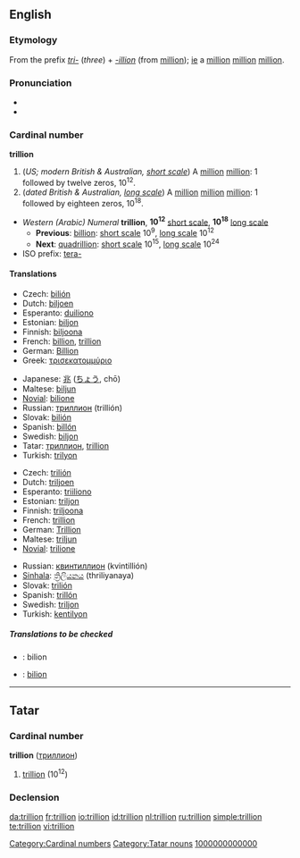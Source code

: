 {{see|Trillion}}
==English==
{{wikipedia|Long and short scales}}

===Etymology===
From the prefix ''[[tri-]]'' (''three'') + ''[[-illion]]'' (from [[million]]); [[ie]] a [[million]] [[million]] [[million]].

===Pronunciation===
*{{audio|en-us-trillion.ogg|Audio (US)}}
*{{rhymes|ɪljən}}

===Cardinal number===
'''trillion'''

# (''US; modern British & Australian, [[w:Long and short scales|short scale]]'') A [[million]] [[million]]: 1 followed by twelve zeros, 10<sup>12</sup>.
# (''dated British & Australian, [[w:Long and short scales|long scale]]'') A [[million]] [[million]] [[million]]: 1 followed by eighteen zeros, 10<sup>18</sup>.

*''Western (Arabic) Numeral'' '''trillion''', '''10<sup>12</sup>''' [[w:Long and short scales|short scale]], '''10<sup>18</sup>''' [[w:Long and short scales|long scale]]
**'''Previous''': [[billion]]: [[w:Long and short scales|short scale]] 10<sup>9</sup>, [[w:Long and short scales|long scale]] 10<sup>12</sup>
**'''Next''': [[quadrillion]]: [[w:Long and short scales|short scale]] 10<sup>15</sup>, [[w:Long and short scales|long scale]] 10<sup>24</sup>
*ISO prefix: [[tera-]]

====Translations====
{{trans-top|a million million, 10<sup>12</sup>}}
*Czech: [[bilión]] {{m}}
*Dutch: [[biljoen]]
*Esperanto: [[duiliono]]
*Estonian: [[biljon]]
*Finnish: [[biljoona]]
*French: [[billion]], [[trillion#French|trillion]]
*German: [[Billion]]
*Greek: [[τρισεκατομμύριο]] {{n}}
{{trans-mid}}
*Japanese: [[兆]] ([[ちょう]], chō)
*Maltese: [[biljun]]
*[[Novial]]: [[bilione]]
*Russian: [[триллион]] (trillión) {{m}}
*Slovak: [[bilión]] {{m}}
*Spanish: [[billón]] {{m}}
*Swedish: [[biljon]] {{c}}
*Tatar: [[триллион#Tatar|триллион]], [[trillion#Tatar|trillion]]
*Turkish: [[trilyon]]
{{trans-bottom}}

{{trans-top|a million million million, 10<sup>18</sup>}}
*Czech: [[trilión]] {{m}}
*Dutch: [[triljoen]]
*Esperanto: [[triiliono]]
*Estonian: [[triljon]]
*Finnish: [[triljoona]]
*French: [[trillion#French|trillion]]
*German: [[Trillion]]
*Maltese: [[triljun]]
*[[Novial]]: [[trilione]]
{{trans-mid}}
*Russian: [[квинтиллион]] (kvintillión) {{m}}
*[[Sinhala]]: [[ත්‍රිලියනය]] (thriliyanaya)
*Slovak: [[trilión]] {{m}}
*Spanish: [[trillón]] {{m}}
*Swedish: [[triljon]] {{c}}
*Turkish: [[kentilyon]]
{{trans-bottom}}

=====Translations to be checked=====
{{checktrans}}
*{{ttbc|Bosnian}}: bilion {{m}}
*{{ttbc|Romanian}}: [[bilion]] {{n}}

----

==Tatar==

===Cardinal number===
'''trillion''' ([[триллион]])

# {{cardinal|lang=tt}} [[trillion]] (10<sup>12</sup>)

===Declension===
{{crh-latin-noun|nıñ|ga|nı|da|nan}}

[[Category:Cardinal numbers]]
[[Category:Tatar nouns]]
[[Category:tt:Cardinal numbers|1000000000000]]

[[da:trillion]]
[[fr:trillion]]
[[io:trillion]]
[[id:trillion]]
[[nl:trillion]]
[[ru:trillion]]
[[simple:trillion]]
[[te:trillion]]
[[vi:trillion]]
